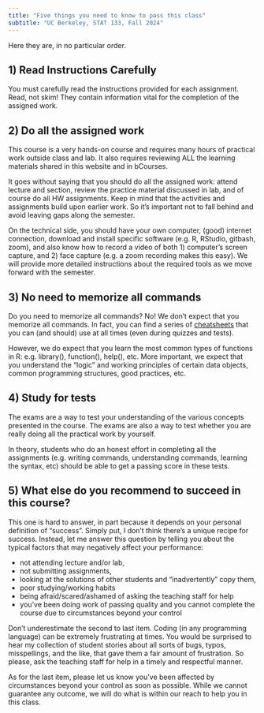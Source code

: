 ```yaml
---
title: "Five things you need to know to pass this class"
subtitle: "UC Berkeley, STAT 133, Fall 2024"
---
```



Here they are, in no particular order.

 

## 1) Read Instructions Carefully

You must carefully read the instructions provided for each assignment. Read, not skim! They contain information vital for the completion of the assigned work.

 

## 2) Do all the assigned work

This course is a very hands-on course and requires many hours of practical work outside class and lab. It also requires reviewing ALL the learning materials shared in this website and in bCourses. 

It goes without saying that you should do all the assigned work: attend lecture and section, review the practice material discussed in lab, and of course do all HW assignments. Keep in mind that the activities and assignments build upon earlier work. So it's important not to fall behind and avoid leaving gaps along the semester.

On the technical side, you should have your own computer, (good) internet connection, download and install specific software (e.g. R, RStudio, gitbash, zoom), and also know how to record a video of both 1) computer's screen capture, and 2) face capture (e.g. a zoom recording makes this easy). We will provide more detailed instructions about the required tools as we move forward with the semester.

 

## 3) No need to memorize all commands

Do you need to memorize all commands? No! We don't expect that you memorize all commands. In fact, you can find a series of [cheatsheets](./cheatsheets.html) that you can (and should) use at all times (even during quizzes and tests).

However, we do expect that you learn the most common types of functions in R: e.g. library(), function(), help(), etc. More important, we expect that you understand the "logic" and working principles of certain data objects, common programming structures, good practices, etc.

 

## 4) Study for tests

The exams are a way to test your understanding of the various concepts presented in the course. The exams are also a way to test whether you are really doing all the practical work by yourself.

In theory, students who do an honest effort in completing all the assignments (e.g. writing commands, understanding commands, learning the syntax, etc) should be able to get a passing score in these tests.

 

## 5) What else do you recommend to succeed in this course?

This one is hard to answer, in part because it depends on your personal definition of "success". Simply put, I don't think there's a unique recipe for success. Instead, let me answer this question by telling you about the typical factors that may negatively affect your performance:

- not attending lecture and/or lab,
- not submitting assignments,
- looking at the solutions of other students and "inadvertently" copy them,
- poor studying/working habits
- being afraid/scared/ashamed of asking the teaching staff for help
- you've been doing work of passing quality and you cannot complete the course due to circumstances beyond your control

Don't underestimate the second to last item. Coding (in any programming language) can be extremely frustrating at times. You would be surprised to hear my collection of student stories about all sorts of bugs, typos, misspellings, and the like, that gave them a fair amount of frustration. So please, ask the teaching staff for help in a timely and respectful manner.

As for the last item, please let us know you've been affected by circumstances beyond your control as soon as possible. While we cannot guarantee any outcome, we will do what is within our reach to help you in this class.

 
